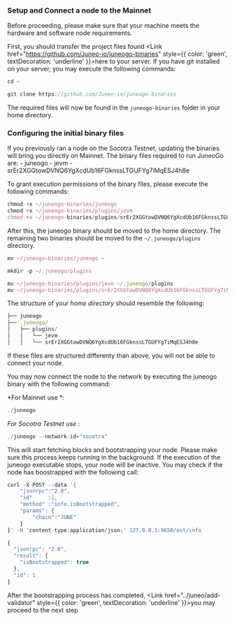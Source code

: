 
### Setup and Connect a node to the Mainnet

<Callout type="warning" emoji="⚠️">
Before proceeding, please make sure that your machine meets the hardware and software <Link href="../juneo" style={{ color: 'green', textDecoration: 'underline' }}>node requirements</Link>.
</Callout>

First, you should transfer the project files found <Link href="https://github.com/Juneo-io/juneogo-binaries" style={{ color: 'green', textDecoration: 'underline' }}>here</Link> to your server. If you have git installed on your server, you may execute the following commands:

```js copy
cd ~

git clone https://github.com/Juneo-io/juneogo-binaries
```
The required files will now be found in the `juneogo-binaries` folder in your home directory.

### Configuring the initial binary files
<Callout type="warning" emoji="⚠️">
If you previously ran a node on the Socotra Testnet, updating the binaries will bring you directly on Mainnet.
</Callout>
The binary files required to run JuneoGo are:
- juneogo
- jevm
- srEr2XGGtowDVNQ6YgXcdUb16FGknssLTGUFYg7iMqESJ4h8e

To grant execution permissions of the binary files, please execute the following commands:

```js copy
chmod +x ~/juneogo-binaries/juneogo
chmod +x ~/juneogo-binaries/plugins/jevm
chmod +x ~/juneogo-binaries/plugins/srEr2XGGtowDVNQ6YgXcdUb16FGknssLTGUFYg7iMqESJ4h8e
```
After this, the juneogo binary should be moved to the home directory. The remaining two binaries should be moved to the `~/.juneogo/plugins` directory.

```js copy
mv ~/juneogo-binaries/juneogo ~

mkdir -p ~/.juneogo/plugins

mv ~/juneogo-binaries/plugins/jevm ~/.juneogo/plugins
mv ~/juneogo-binaries/plugins/srEr2XGGtowDVNQ6YgXcdUb16FGknssLTGUFYg7iMqESJ4h8e ~/.juneogo/plugins
```
The structure of your *home directory* should resemble the following:

```js copy
├── juneogo
├── .juneogo/
│   ├── plugins/
│   │   └── jevm
│   │   └── srEr2XGGtowDVNQ6YgXcdUb16FGknssLTGUFYg7iMqESJ4h8e
```

<Callout type="warning" emoji="⚠️">
If these files are structured differenty than above, you will not be able to connect your node.
</Callout>

You may now connect the node to the network by executing the juneogo binary with the following command:

*For Mainnet use *:

```js copy
./juneogo
```

*For Socotra Testnet use* :
```js copy
./juneogo --network-id="socotra"
```
This will start fetching blocks and bootstrapping your node.
<Callout type="warning" emoji="⚠️">
Please make sure this process keeps running in the background. If the execution of the juneogo executable stops, your node will be inactive.
</Callout>
You may check if the node has boostrapped with the following call:

```js copy
curl -X POST --data '{
    "jsonrpc":"2.0",
    "id"     :1,
    "method" :"info.isBootstrapped",
    "params": {
        "chain":"JUNE"
    }
}' -H 'content-type:application/json;' 127.0.0.1:9650/ext/info
```

```js filename="OUTPUT"
{
  "jsonrpc": "2.0",
  "result": {
    "isBootstrapped": true
  },
  "id": 1
}
```
After the bootstrapping process has completed, <Link href="../juneo/add-validator" style={{ color: 'green', textDecoration: 'underline' }}>you may proceed to the next step</Link>



